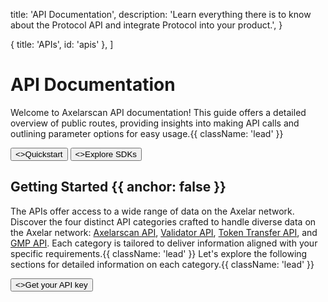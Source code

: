 
  title: 'API Documentation',
  description:
    'Learn everything there is to know about the Protocol API and integrate Protocol into your product.',
}

  { title: 'APIs', id: 'apis' },
]

<HeroPattern />

# API Documentation

Welcome to Axelarscan API documentation! This guide offers a detailed overview of public routes, providing insights into making API calls and outlining parameter options for easy usage.{{ className: 'lead' }}

<div className="not-prose mb-16 mt-6 flex gap-3">
  <Button href="/quickstart" arrow="right">
    <>Quickstart</>
  </Button>
  <Button href="/sdks" variant="outline">
    <>Explore SDKs</>
  </Button>
</div>

## Getting Started {{ anchor: false }}

The APIs offer access to a wide range of data on the Axelar network. Discover the four distinct API categories crafted to handle diverse data on the Axelar network: [Axelarscan API](#), [Validator API](#), [Token Transfer API](#), and [GMP API](#). Each category is tailored to deliver information aligned with your specific requirements.{{ className: 'lead' }} Let's explore the following sections for detailed information on each category.{{ className: 'lead' }}

<div className="not-prose">
  <Button href="/sdks" variant="text" arrow="right">
    <>Get your API key</>
  </Button>
</div>

<APIs />
